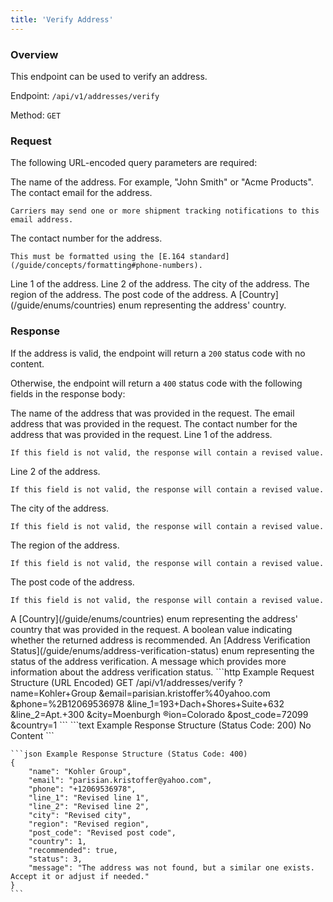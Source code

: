 ```yaml
---
title: 'Verify Address'
---
```


### Overview

This endpoint can be used to verify an address.

Endpoint: `/api/v1/addresses/verify`

Method: `GET`

### Request

The following URL-encoded query parameters are required:

<ResponseField name="name" type="string" required>
    The name of the address. For example, "John Smith" or "Acme Products".
</ResponseField>

<ResponseField name="email" type="string" required>
    The contact email for the address.

    Carriers may send one or more shipment tracking notifications to this email address.
</ResponseField>

<ResponseField name="phone" type="string" required>
    The contact number for the address.

    This must be formatted using the [E.164 standard](/guide/concepts/formatting#phone-numbers).
</ResponseField>

<ResponseField name="line_1" type="string" required>
    Line 1 of the address.
</ResponseField>

<ResponseField name="line_2" type="string">
    Line 2 of the address.
</ResponseField>

<ResponseField name="city" type="string" required>
    The city of the address.
</ResponseField>

<ResponseField name="region" type="string" required>
    The region of the address.
</ResponseField>

<ResponseField name="post_code" type="string" required>
    The post code of the address.
</ResponseField>

<ResponseField name="country" type="integer" required>
    A [Country](/guide/enums/countries) enum representing the address' country.
</ResponseField>


### Response

If the address is valid, the endpoint will return a `200` status code with no content.

Otherwise, the endpoint will return a `400` status code with the following fields in the response body:

<ResponseField name="name" type="string" required>
    The name of the address that was provided in the request.
</ResponseField>

<ResponseField name="email" type="string" required>
    The email address that was provided in the request.
</ResponseField>

<ResponseField name="phone" type="string" required>
    The contact number for the address that was provided in the request.
</ResponseField>

<ResponseField name="line_1" type="string" required>
    Line 1 of the address.

    If this field is not valid, the response will contain a revised value.
</ResponseField>

<ResponseField name="line_2" type="string">
    Line 2 of the address.

    If this field is not valid, the response will contain a revised value.
</ResponseField>

<ResponseField name="city" type="string" required>
    The city of the address.

    If this field is not valid, the response will contain a revised value.
</ResponseField>

<ResponseField name="region" type="string" required>
    The region of the address.

    If this field is not valid, the response will contain a revised value.
</ResponseField>

<ResponseField name="post_code" type="string" required>
    The post code of the address.

    If this field is not valid, the response will contain a revised value.
</ResponseField>

<ResponseField name="country" type="integer" required>
    A [Country](/guide/enums/countries) enum representing the address' country that was provided in the request.
</ResponseField>

<ResponseField name="recommended" type="boolean" required>
    A boolean value indicating whether the returned address is recommended.
</ResponseField>

<ResponseField name="status" type="integer" required>
    An [Address Verification Status](/guide/enums/address-verification-status) enum representing the status of the address verification.
</ResponseField>

<ResponseField name="message" type="string" required>
    A message which provides more information about the address verification status.
</ResponseField>

<RequestExample>
    ```http Example Request Structure (URL Encoded)
    GET /api/v1/addresses/verify
        ?name=Kohler+Group
        &email=parisian.kristoffer%40yahoo.com
        &phone=%2B12069536978
        &line_1=193+Dach+Shores+Suite+632
        &line_2=Apt.+300
        &city=Moenburgh
        &region=Colorado
        &post_code=72099
        &country=1
    ```
</RequestExample>

<ResponseExample>
    ```text Example Response Structure (Status Code: 200)
    No Content
    ```

    ```json Example Response Structure (Status Code: 400)
    {
        "name": "Kohler Group",
        "email": "parisian.kristoffer@yahoo.com",
        "phone": "+12069536978",
        "line_1": "Revised line 1",
        "line_2": "Revised line 2",
        "city": "Revised city",
        "region": "Revised region",
        "post_code": "Revised post code",
        "country": 1,
        "recommended": true,
        "status": 3,
        "message": "The address was not found, but a similar one exists. Accept it or adjust if needed."
    }
    ```
</ResponseExample>